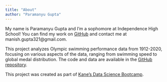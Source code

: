```yaml
---
title: "About"
author: "Paramanyu Gupta"
---
```


My name is Paramanyu Gupta and I'm a sophomore at Independence High School! You can find my work on [GitHub](https://github.com/Paramanyu2010) and contact me at manish.gupta321@gmail.com.

This project analyzes Olympic swimming performance data from 1912-2020, focusing on various aspects of the data, ranging from swimming speed to global medal distribution. The code and data are available in the [GitHub repository](https://github.com/Paramanyu2010/olympic-swimming-analysis).

This project was created as part of [Kane's Data Science Bootcamp](https://bootcamp.davidkane.info/).
